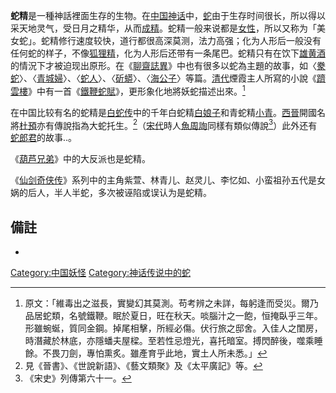 {{redirect|蛇妖|英國小說《哈利波特與密室》中被譯為「蛇妖」的小蛇|巴西利斯克}}
'''蛇精'''是一種神話裡面生存的生物。在[[中国神话|中国神话]]中，[[蛇|蛇]]由于生存时间很长，所以得以采天地灵气，受日月之精华，从而[[成精|成精]]。蛇精一般来说都是[[女性|女性]]，所以又称为「美女蛇」。蛇精修行速度较快，道行都很高深莫测，法力高强；化为人形后一般没有任何蛇的样子，不像[[狐狸精|狐狸精]]，化为人形后还带有一条尾巴。蛇精只有在饮下[[雄黄酒|雄黄酒]]的情況下才被迫现出原形。在《[[聊齋志異|聊齋誌異]]》中也有很多以蛇為主題的故事，如〈[[豢蛇|豢蛇]]〉、〈[[青城婦|青城婦]]〉、〈[[蛇人|蛇人]]〉、〈[[斫蟒|斫蟒]]〉、〈[[海公子|海公子]]〉等篇。[[清朝|清代]]煙霞主人所寫的小說《[[躋雲樓|躋雲樓]]》中有一首《[[鐵鞭蛇賦|鐵鞭蛇賦]]》，更形象化地將妖蛇描述出來。<ref>原文：「維毒出之滋長，實變幻其莫測。苟考辨之未詳，每躬逢而受災。爾乃品居蛇類，名號鐵鞭。眠於夏日，旺在秋天。啖腦汁之一飽，恒掩臥乎三年。形雖蜿蜒，質同金鋼。掉尾相擊，所經必傷。伏行旅之邸舍。入佳人之閨房，時潛藏於林底，亦隱蟠夫屋樑。至若性忌燈光，喜托暗室。搏閃醉後，噬乘睡餘。不畏刀劍，專怕熏炙。雖產育乎此地，實土人所未悉。」</ref>

在中国比较有名的蛇精是[[白蛇传|白蛇传]]中的千年白蛇精[[白娘子|白娘子]]和青蛇精[[小青|小青]]。[[西晉|西晉]]開國名將[[杜預|杜預]]亦有傳說指為大蛇托生。<ref>見《晉書》、《世說新語》、《藝文類聚》及《太平廣記》等。</ref>（[[宋代|宋代]]時人[[魚周詢|魚周詢]]同樣有類似傳說<ref>《宋史》列傳第六十一。</ref>）此外还有[[蛇郎君|蛇郎君]]的故事..。

《[[葫芦兄弟|葫芦兄弟]]》中的大反派也是蛇精。

《[[仙劍奇俠傳系列|仙剑奇侠传]]》系列中的主角紫萱、林青儿、赵灵儿、李忆如、小蛮祖孙五代是女娲的后人，半人半蛇，多次被诬陷或误认为是蛇精。
==備註==
{{reflist}}
*{{GoogleBooks|"蛇精"}}

{{Myth-stub}}

[[Category:中国妖怪|Category:中国妖怪]]
[[Category:神话传说中的蛇|Category:神话传说中的蛇]]
